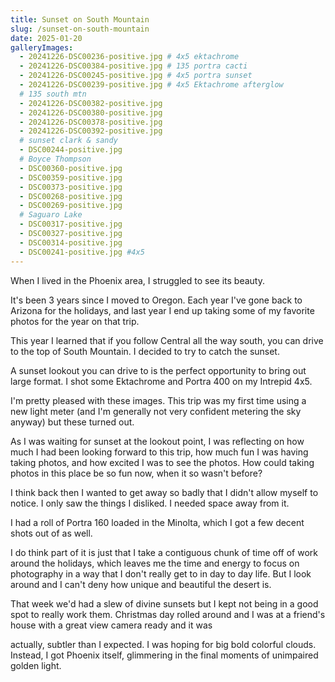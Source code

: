 ```yaml
---
title: Sunset on South Mountain
slug: /sunset-on-south-mountain
date: 2025-01-20
galleryImages:
  - 20241226-DSC00236-positive.jpg # 4x5 ektachrome
  - 20241226-DSC00384-positive.jpg # 135 portra cacti
  - 20241226-DSC00245-positive.jpg # 4x5 portra sunset
  - 20241226-DSC00239-positive.jpg # 4x5 Ektachrome afterglow
  # 135 south mtn
  - 20241226-DSC00382-positive.jpg
  - 20241226-DSC00380-positive.jpg
  - 20241226-DSC00378-positive.jpg
  - 20241226-DSC00392-positive.jpg
  # sunset clark & sandy
  - DSC00244-positive.jpg
  # Boyce Thompson
  - DSC00360-positive.jpg
  - DSC00359-positive.jpg
  - DSC00373-positive.jpg
  - DSC00268-positive.jpg
  - DSC00269-positive.jpg
  # Saguaro Lake
  - DSC00317-positive.jpg
  - DSC00327-positive.jpg
  - DSC00314-positive.jpg
  - DSC00241-positive.jpg #4x5
---
```


When I lived in the Phoenix area, I struggled to see its beauty.

It's been 3 years since I moved to Oregon. Each year I've gone back to Arizona for the holidays, and last year I end up taking some of my favorite photos for the year on that trip.

This year I learned that if you follow Central all the way south, you can drive to the top of South Mountain. I decided to try to catch the sunset.

A sunset lookout you can drive to is the perfect opportunity to bring out large format. I shot some Ektachrome and Portra 400 on my Intrepid 4x5.

<PostImageGroup>
  <PostImage alt="Ektachrome Sunset" props={props} index={0} />
  <PostImage alt="Portra 400 Sunset" props={props} index={2} />
  <PostImage alt="Ektachrome afterglow" props={props} index={3} />
</PostImageGroup>

I'm pretty pleased with these images. This trip was my first time using a new light meter (and I'm generally not very confident metering the sky anyway) but these turned out.

As I was waiting for sunset at the lookout point, I was reflecting on how much I had been looking forward to this trip, how much fun I was having taking photos, and how excited I was to see the photos.
How could taking photos in this place be so fun now, when it so wasn't before?

I think back then I wanted to get away so badly that I didn't allow myself to notice. I only saw the things I disliked. I needed space away from it.

I had a roll of Portra 160 loaded in the Minolta, which I got a few decent shots out of as well.

<PostImageGroup>
  <PostImage
    alt="Sunset flares into the camera over mountainous desert and backlit saguaro"
    props={props}
    index={1}
  />
  <PostImage alt="Portra 160" props={props} index={5} />
  <PostImage alt="Portra 160" props={props} index={4} />
  <PostImage alt="Portra 160" props={props} index={6} />
  <PostImage alt="Portra 160" props={props} index={7} />
</PostImageGroup>

I do think part of it is just that I take a contiguous chunk of time off of work around the holidays, which leaves me the time and energy to focus on photography in a way that I don't really get to in day to day life. But I look around and I can't deny how unique and beautiful the desert is.

That week we'd had a slew of divine sunsets but I kept not being in a good spot to really work them. Christmas day rolled around and I was at a friend's house with a great view camera ready and it was

<PostImageGroup>
  <PostImage alt="Ektar 100" props={props} index={8} />
</PostImageGroup>

actually, subtler than I expected. I was hoping for big bold colorful clouds. Instead, I got Phoenix itself, glimmering in the final moments of unimpaired golden light.
